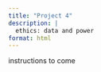 ```yaml
---
title: "Project 4"
description: |
  ethics: data and power
format: html
---
```


instructions to come

<!--

Two quotes from Data Feminism

> [Examine] how power operates in the world today. This consists of asking who questions about data science: Who does the work (and who is pushed out)? Who benefits (and who is neglected or harmed)? Whose priorities get turned into products (and whose are overlooked)?^[https://data-feminism.mitpress.mit.edu/pub/vi8obxh7#nhrgx0zws6h]

> How did we get to the point where data science is used almost exclusively in the service of profit (for a few), surveillance (of the minoritized), and efficiency (amidst scarcity)?^[https://data-feminism.mitpress.mit.edu/pub/vi8obxh7#nifnaq2jmn9]

TASK

1. find / read an article that describes an ethical dilemma with a data science component (see below for some potential examples).

2. Describe the situation as if to someone who is not at all familiar with the setting.

3. Answer at least 4 of the questions below.


* Biobank samples from the Havasupai lawsuit (informed consent, among other things).  Van Assche, K., Gutwirth, S., and Sterckx, S. (2013), "<a href = "https://www.researchgate.net/publication/260121496_Protecting_Dignitary_Interests_of_Biobank_Research_Participants_Lessons_from_Havasupai_Tribe_v_Arizona_Board_of_RegentsI" target = "_blank">Protecting Dignitary Interests of Biobank Research Participants: Lessons from Havasupai Tribe v Arizona Board of Regents</a>," Law, Innovation and Technology, 5, 54–84.

* Facebook emotional contagion experiment (patient consent, among other things). Kramer, A. D., Guillory, J. E., and Hancock, J. T. (2014), "<a href = "https://www.pnas.org/doi/10.1073/pnas.1320040111" target = "_blank">Experimental Evidence of Massive-Scale Emotional Contagion through Social Networks</a>," Proceedings of the National Academy of Sciences of the United States of America, 111, 8788–8790.

* OK Cupid data release (privacy and publicly available data). Xiao, T., and Ma, Y. (2021), "<a href = "https://www.tandfonline.com/doi/full/10.1080/26939169.2021.1930812" target = "_blank">A Letter to the Journal of Statistics and Data Science Education — A Call for Review of 'OkCupid Data for Introductory Statistics and Data Science Courses' by Albert Y. Kim and Adriana Escobedo-Land</a>," Journal of Statistics and Data Science Education, 29, 214–215.

* Taxis dataset with 173 million cab rides (poorly anonymized data). 
https://arstechnica.com/tech-policy/2014/06/poorly-anonymized-logs-reveal-nyc-cab-drivers-detailed-whereabouts/



* netflix de-anonymized + IMDB
https://www.forbes.com/sites/kalevleetaru/2016/08/24/the-big-data-era-of-mosaicked-deidentification-can-we-anonymize-data-anymore/


* COMPAS

* Target: https://www.nytimes.com/2012/02/19/magazine/shopping-habits.html?unlocked_article_code=1.6U4.nLSt.-yehBjKHEmPW&smid=url-share

* Amazon hiring algorithm (moral responsibility) Dastin, J. (2018), "<a href = "https://www.reuters.com/article/us-amazon-com-jobs-automation-insight-idUSKCN1MK08G" target = "_blank">Amazon Scraps Secret AI Recruiting Tool that Showed Bias Against Women</a>."

* Airlines respond differently, depending on who is tweeting. https://pubsonline.informs.org/doi/10.1287/isre.2021.1058
(Does our library have a copy?)

* The Allegheny Family Screening Tool is specifically designed to predict the risk that a child will be placed in foster care in the two years after they are investigated.  https://pulitzercenter.org/stories/algorithm-screens-child-neglect-raises-concerns


Do we have permission to use these datasets?

Did the participants consent to their data being used?

Who collected the data and made it publicly available?

Do the data have identifiable information?

Were the variables collected in an accurate manner?

Should we analyze data if we do not know how the data were collected?

May researchers prioritize certain principles from the Belmont report over others?

Are the data sufficiently anonymized or old to be free of ethical concerns?

How were these data used to discriminate in the issuance of consumer credit?

Should race be used as a variable?

Are researchers who use certain variables complicit in or perpetuating some undue stigma or discrimination against minority subgroups?

Was this research conducted using data obtained ethically?

Were the participants aware of the ways their data would be used for research?

If the data were publicly mined, is there information that could potentially be used to identify a particular person?

Can participants provide informed consent to the use of their data in applications or algorithms that do not yet exist, and especially when these applications are not yet even foreseen?

What are the possible ethical implications of using such data?

Would the students be willing to share the data with others outside of the classroom for analysis in different contexts?

Would their willingness to share data depend on the mode of data collection or questions being evaluated?


<!--

Add something about how sometimes there isn't enough information on marginalized communities. But sometimes there is too much. Example about the Allegheny Family Screening Tool -- 

https://data-feminism.mitpress.mit.edu/pub/vi8obxh7/release/4#data-science-with-whose-interests-and-goals

> The goal of the model is to remove children from potentially abusive households before it happens; this would appear to be a very worthy goal. As Eubanks shows, however, inequities result. For wealthier parents, who can more easily access private health care and mental health services, there is simply not that much data to pull into the model. For poor parents, who more often rely on public resources, the system scoops up records from child welfare services, drug and alcohol treatment programs, mental health services, Medicaid histories, and more. Because there are far more data about poor parents, they are oversampled in the model, and so their children are overtargeted as being at risk for child abuse—a risk that results in children being removed from their families and homes. Eubanks argues that the model “confuse[s] parenting while poor with poor parenting.”



3. 
Jessica Utts also has some great articles to consider as well:
Integrating ethics into the guidelines for assessment and instruction in statistics education (GAISE)
R Raman, J Utts, AI Cohen, MJ Hayat
The American Statistician 77 (3), 323-330
 
General and Personal Reflections on Succeeding as a Woman Science Researcher
J Utts
Journal of Anomalistics Volume 22, 447-464
2022
Enhancing data science ethics through statistical education and practice
J Utts
International Statistical Review 89 (1), 1-17
 
4.
This conversation is great! I wanted to chime in with a resource, though it's not particularly about students doing projects. I've been learning good things reading this:
https://www.urban.org/research/publication/do-no-harm-guide-applying-equity-awareness-data-visualization
which comes from
https://www.urban.org/projects/do-no-harm-project

One thing (among many) that caught my eye, from page 17:
"A main reason more analyses don’t include more racial
groups is likely sample size. In the data we used here,
the number of people in poverty ranged from around
100 people for some groups to tens of thousands for
others. Sample size limitations are a function of multiple
factors, including the actual size of the group, staffing,
and funding as well as the active choices made by the
surveying organization, survey funders, and society.
Heather Krause, founder of We All Count, noted in
our interview that small sample sizes for groups that
are already underrepresented is a “choice on the part
of the privileged, not limitations that are inherent in
small populations.” Thus, the burden to do a better job
collecting data that reflects the lives of all people should
not fall on already-marginalized communities but on the
surveying and research institutions, which should strive
for better representation of such groups in the
full dataset."

I'm thinking that "choice on the part of the privileged, not limitations that are inherent in small populations" means that the people running a survey failed to decide (perhaps without realizing it) to put more effort (and money) into "oversampling": getting larger samples from groups that would ordinarily have too low of a sample size to make their estimates have a small enough uncertainty (and then accounting for that when giving overall estimates).

So that's something to think about! In a Stat 101 sort of class we always emphasize the importance of doing a random sample, but this is saying it's better to deliberately "oversample" in many cases. And to allocate budget for it. And maybe that failing to do so is malpractice?



-->

